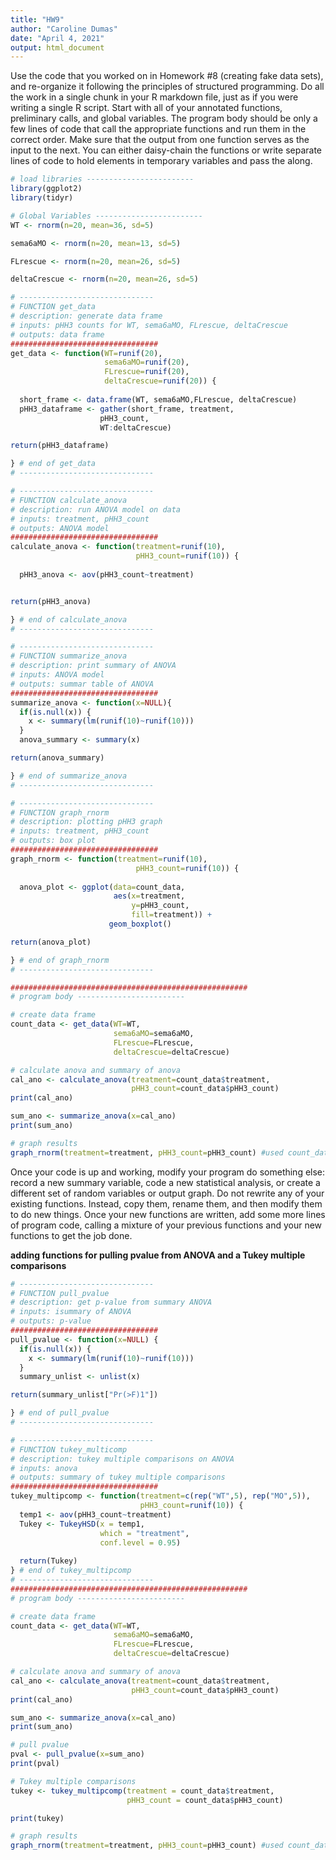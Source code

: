 ```yaml
---
title: "HW9"
author: "Caroline Dumas"
date: "April 4, 2021"
output: html_document
---
```


Use the code that you worked on in Homework #8 (creating fake data sets), and re-organize it following the principles of structured programming. Do all the work in a single chunk in your R markdown file, just as if you were writing a single R script. Start with all of your annotated functions, preliminary calls, and global variables. The program body should be only a few lines of code that call the appropriate functions and run them in the correct order. Make sure that the output from one function serves as the input to the next. You can either daisy-chain the functions or write separate lines of code to hold elements in temporary variables and pass the along.

```r
# load libraries ------------------------
library(ggplot2)
library(tidyr)

# Global Variables ------------------------
WT <- rnorm(n=20, mean=36, sd=5)

sema6aMO <- rnorm(n=20, mean=13, sd=5)

FLrescue <- rnorm(n=20, mean=26, sd=5)

deltaCrescue <- rnorm(n=20, mean=26, sd=5)

# ------------------------------
# FUNCTION get_data
# description: generate data frame
# inputs: pHH3 counts for WT, sema6aMO, FLrescue, deltaCrescue
# outputs: data frame
#################################
get_data <- function(WT=runif(20),
                     sema6aMO=runif(20),
                     FLrescue=runif(20),
                     deltaCrescue=runif(20)) {
  
  short_frame <- data.frame(WT, sema6aMO,FLrescue, deltaCrescue)
  pHH3_dataframe <- gather(short_frame, treatment,
                    pHH3_count,
                    WT:deltaCrescue)

return(pHH3_dataframe)  

} # end of get_data
# ------------------------------

# ------------------------------
# FUNCTION calculate_anova
# description: run ANOVA model on data
# inputs: treatment, pHH3_count
# outputs: ANOVA model 
#################################
calculate_anova <- function(treatment=runif(10),
                            pHH3_count=runif(10)) {
  
  pHH3_anova <- aov(pHH3_count~treatment)


return(pHH3_anova)  

} # end of calculate_anova
# ------------------------------

# ------------------------------
# FUNCTION summarize_anova
# description: print summary of ANOVA
# inputs: ANOVA model 
# outputs: summar table of ANOVA
#################################
summarize_anova <- function(x=NULL){
  if(is.null(x)) {
    x <- summary(lm(runif(10)~runif(10)))
  }
  anova_summary <- summary(x)

return(anova_summary)  

} # end of summarize_anova
# ------------------------------

# ------------------------------
# FUNCTION graph_rnorm
# description: plotting pHH3 graph
# inputs: treatment, pHH3_count
# outputs: box plot 
#################################
graph_rnorm <- function(treatment=runif(10),
                            pHH3_count=runif(10)) {
  
  anova_plot <- ggplot(data=count_data,
                       aes(x=treatment, 
                           y=pHH3_count,
                           fill=treatment)) +
                      geom_boxplot()

return(anova_plot)  

} # end of graph_rnorm
# ------------------------------

#####################################################
# program body ------------------------

# create data frame
count_data <- get_data(WT=WT, 
                       sema6aMO=sema6aMO,
                       FLrescue=FLrescue,
                       deltaCrescue=deltaCrescue)

# calculate anova and summary of anova
cal_ano <- calculate_anova(treatment=count_data$treatment,
                           pHH3_count=count_data$pHH3_count)
print(cal_ano)

sum_ano <- summarize_anova(x=cal_ano)
print(sum_ano)

# graph results 
graph_rnorm(treatment=treatment, pHH3_count=pHH3_count) #used count_data variable in function 
```

Once your code is up and working, modify your program do something else: record a new summary variable, code a new statistical analysis, or create a different set of random variables or output graph. Do not rewrite any of your existing functions. Instead, copy them, rename them, and then modify them to do new things. Once your new functions are written, add some more lines of program code, calling a mixture of your previous functions and your new functions to get the job done.

**adding functions for pulling pvalue from ANOVA and a Tukey multiple comparisons**

```r
# ------------------------------
# FUNCTION pull_pvalue
# description: get p-value from summary ANOVA
# inputs: isummary of ANOVA
# outputs: p-value
#################################
pull_pvalue <- function(x=NULL) {
  if(is.null(x)) {
    x <- summary(lm(runif(10)~runif(10)))
  }
  summary_unlist <- unlist(x)

return(summary_unlist["Pr(>F)1"])  

} # end of pull_pvalue
# ------------------------------

# ------------------------------
# FUNCTION tukey_multicomp
# description: tukey multiple comparisons on ANOVA
# inputs: anova 
# outputs: summary of tukey multiple comparisons
#################################
tukey_multipcomp <- function(treatment=c(rep("WT",5), rep("MO",5)),
                             pHH3_count=runif(10)) {
  temp1 <- aov(pHH3_count~treatment)
  Tukey <- TukeyHSD(x = temp1, 
                    which = "treatment",
                    conf.level = 0.95)
  
  return(Tukey)  
} # end of tukey_multipcomp
# ------------------------------
#####################################################
# program body ------------------------

# create data frame
count_data <- get_data(WT=WT, 
                       sema6aMO=sema6aMO,
                       FLrescue=FLrescue,
                       deltaCrescue=deltaCrescue)

# calculate anova and summary of anova
cal_ano <- calculate_anova(treatment=count_data$treatment,
                           pHH3_count=count_data$pHH3_count)
print(cal_ano)

sum_ano <- summarize_anova(x=cal_ano)
print(sum_ano)

# pull pvalue
pval <- pull_pvalue(x=sum_ano)
print(pval)

# Tukey multiple comparisons
tukey <- tukey_multipcomp(treatment = count_data$treatment,
                          pHH3_count = count_data$pHH3_count)

print(tukey)

# graph results 
graph_rnorm(treatment=treatment, pHH3_count=pHH3_count) #used count_data variable in function 
```


